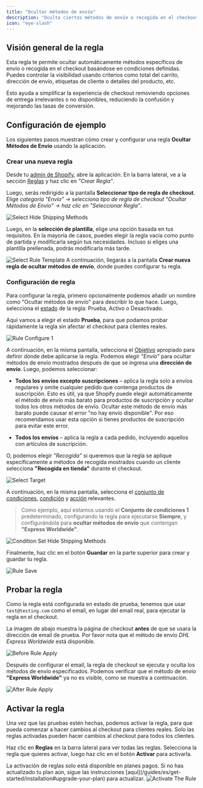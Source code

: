 ```yaml
---
title: "Ocultar métodos de envío"
description: "Oculta ciertos métodos de envío o recogida en el checkout bajo condiciones dadas."
icon: "eye-slash"
---
```


## Visión general de la regla

Esta regla te permite ocultar automáticamente métodos específicos de envío o recogida en el checkout basándose en condiciones definidas. Puedes controlar la visibilidad usando criterios como total del carrito, dirección de envío, etiquetas de cliente o detalles del producto, etc.

Esto ayuda a simplificar la experiencia de checkout removiendo opciones de entrega irrelevantes o no disponibles, reduciendo la confusión y mejorando las tasas de conversión.

## Configuración de ejemplo

Los siguientes pasos muestran cómo crear y configurar una regla **Ocultar Métodos de Envío** usando la aplicación.

### Crear una nueva regla

Desde tu [admin de Shopify](/guides/es/get-started/installation#go-to-the-app), abre la aplicación. En la barra lateral, ve a la sección [Reglas](/guides/es/get-started/quickstart#create-a-sample-rule) y haz clic en _"Crear Regla"_.

Luego, serás redirigido a la pantalla **Seleccionar tipo de regla de checkout**. Elige _categoría "Envío" → selecciona tipo de regla de checkout "Ocultar Métodos de Envío" → haz clic en "Seleccionar Regla"_.

<img
  src="/images/essentials/shipping/select-hide-shipping-methods.webp"
  alt="Select Hide Shipping Methods"
/>

Luego, en la **selección de plantilla**, elige una opción basada en tus requisitos. En la mayoría de casos, puedes elegir la regla vacía como punto de partida y modificarla según tus necesidades. Incluso si eliges una plantilla prellenada, podrás modificarla más tarde.

<img
  src="/images/essentials/shipping/select-rule-template-hide-shipping-methods.webp"
  alt="Select Rule Template"
/>
A continuación, llegarás a la pantalla **Crear nueva regla de ocultar métodos de envío**, donde
puedes configurar tu regla.

### Configuración de regla

Para configurar la regla, primero opcionalmente podemos añadir un nombre como "Ocultar métodos de envío" para describir lo que hace. Luego, selecciona el [estado](/guides/es/get-started/concepts#status) de la regla: Prueba, Activo o Desactivado.

Aquí vamos a elegir el estado **Prueba**, para que podamos probar rápidamente la regla sin afectar el checkout para clientes reales.

<img
  src="/images/essentials/shipping/rule-configure-1-hide-shipping-methods.webp"
  alt="Rule Configure 1"
/>

A continuación, en la misma pantalla, selecciona el [Objetivo](/guides/es/get-started/concepts#target) apropiado para definir dónde debe aplicarse la regla. Podemos elegir _"Envío"_ para ocultar métodos de envío mostrados después de que se ingresa una **dirección de envío**. Luego, podemos seleccionar:

- **Todos los envíos excepto suscripciones** – aplica la regla solo a envíos regulares y omite cualquier pedido que contenga productos de suscripción. Esto es útil, ya que Shopify puede elegir automáticamente el método de envío más barato para productos de suscripción y ocultar todos los otros métodos de envío. Ocultar este método de envío más barato puede causar el error "no hay envío disponible". Por eso recomendamos usar esta opción si tienes productos de suscripción para evitar este error.

- **Todos los envíos** – aplica la regla a cada pedido, incluyendo aquellos con artículos de suscripción.

O, podemos elegir _"Recogida"_ si queremos que la regla se aplique específicamente a métodos de recogida mostrados cuando un cliente selecciona **"Recogida en tienda"** durante el checkout.

<img src="/images/essentials/shipping/select-target.webp" alt="Select Target" />

A continuación, en la misma pantalla, selecciona el [conjunto de condiciones](/guides/es/get-started/concepts#condition-set), [condición](/guides/es/get-started/concepts#conditions-when) y [acción](/guides/es/get-started/concepts#action-what) relevantes.

> Como ejemplo, aquí estamos usando el **Conjunto de condiciones 1** predeterminado, configurando la regla para ejecutarse **Siempre**, y configurándola para **ocultar métodos de envío** que contengan **"Express Worldwide"**.

<img
  src="/images/essentials/shipping/condition-set-hide-shipping-methods.webp"
  alt="Condition Set Hide Shipping Methods"
/>

Finalmente, haz clic en el botón <b>Guardar</b> en la parte superior para crear y guardar tu regla.

<img src="/images/shared/save-rule.webp" alt="Rule Save" />

## Probar la regla

Como la regla está configurada en estado de prueba, tenemos que usar `test@testing.com` como el email, en lugar del email real, para ejecutar la regla en el checkout.

<Warning>
  La imagen de abajo muestra la página de checkout <b>antes</b> de que se usara la dirección de email
  de prueba. Por favor nota que el método de envío <i>DHL Express Worldwide</i>
  está disponible.
</Warning>

<img
  src="/images/essentials/shipping/before-rule-apply-shipping-methods.webp"
  alt="Before Rule Apply"
/>

Después de configurar el email, la regla de checkout se ejecuta y oculta los métodos de envío especificados. Podemos verificar que el método de envío **"Express Worldwide"** ya no es visible, como se muestra a continuación.

<img
  src="/images/essentials/shipping/after-rule-apply-hide-shipping-methods.webp"
  alt="After Rule Apply"
/>

## Activar la regla

Una vez que las pruebas estén hechas, podemos activar la regla, para que pueda comenzar a hacer cambios al checkout para clientes reales. Solo las reglas activadas pueden hacer cambios al checkout para todos los clientes.

Haz clic en **Reglas** en la barra lateral para ver todas las reglas. Selecciona la regla que quieres activar, luego haz clic en el botón **Activar** para activarla.

<Warning>
  La activación de reglas solo está disponible en planes pagos. Si no has actualizado tu
  plan aún, sigue las instrucciones
  [aquí](/guides/es/get-started/installation#upgrade-your-plan) para actualizar.
</Warning>
<img
  src="/images/essentials/shipping/activate-the-rule-hide-shipping-methods.webp"
  alt="Activate The Rule"
/>

